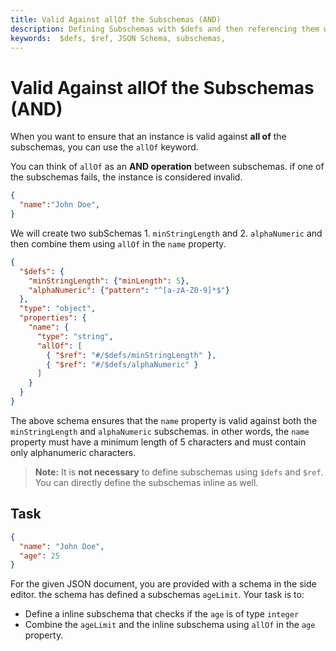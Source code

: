 ```yaml
---
title: Valid Against allOf the Subschemas (AND)
description: Defining Subschemas with $defs and then referencing them with $ref 
keywords:  $defs, $ref, JSON Schema, subschemas, 
---
```



# Valid Against allOf the Subschemas (AND) 

When you want to ensure that an instance is valid against **all of** the subschemas, you can use the `allOf` keyword. 

You can think of `allOf` as an **AND operation** between subschemas. if one of the subschemas fails, the instance is considered invalid.



```json
{
  "name":"John Doe",
}
```

We will create two subSchemas 1. `minStringLength` and 2. `alphaNumeric` and then combine them using `allOf` in the `name` property.

```json highlightLineStart={10} highlightLineEnd={13}
{
  "$defs": {
    "minStringLength": {"minLength": 5},
    "alphaNumeric": {"pattern": "^[a-zA-Z0-9]*$"}
  },
  "type": "object",
  "properties": {
    "name": {
      "type": "string",
      "allOf": [
        { "$ref": "#/$defs/minStringLength" },
        { "$ref": "#/$defs/alphaNumeric" }
      ]
    }
  }
}
```

The above schema ensures that the `name` property is valid against both the `minStringLength` and `alphaNumeric` subschemas. in other words, the `name` property must have a minimum length of 5 characters and must contain only alphanumeric characters.  

> **Note:** It is **not necessary** to define subschemas using `$defs` and `$ref`. You can directly define the subschemas inline as well.

## Task 

```json 
{
  "name": "John Doe",
  "age": 25
}
```

For the given JSON document, you are provided with a schema in the side editor. the schema has defined a subschemas `ageLimit`.
Your task is to: 
- Define a inline subschema that checks if the `age` is of type `integer`
- Combine the `ageLimit` and the inline subschema using `allOf` in the `age` property.